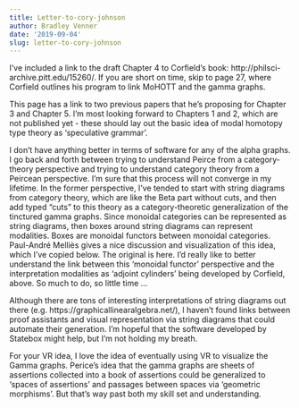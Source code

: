 ```yaml
---
title: Letter-to-cory-johnson
author: Bradley Venner
date: '2019-09-04'
slug: letter-to-cory-johnson
---
```


I've included a link to the draft Chapter 4 to Corfield's book:  http://philsci-archive.pitt.edu/15260/.  If you are short on time, skip to page 27, where Corfield outlines his program to link MoHOTT and the gamma graphs.  

This page has a link to two previous papers that he's proposing for Chapter 3 and Chapter 5.  I'm most looking forward to Chapters 1 and 2, which are not published yet - these should lay out the basic idea of modal homotopy type theory as 'speculative grammar'.

I don't have anything better in terms of software for any of the alpha graphs.  I go back and forth between trying to understand Peirce from a category-theory perspective and trying to understand category theory from a Peircean perspective.  I'm sure that this process will not converge in my lifetime.  In the former perspective, I've tended to start with string diagrams from category theory, which are like the Beta part without cuts, and then add typed "cuts" to this theory as a category-theoretic generalization of the tinctured gamma graphs.  Since monoidal categories can be represented as string diagrams, then boxes around string diagrams can represent modalities.  Boxes are monoidal functors between monoidal categories. Paul-André Melliès gives a nice discussion and visualization of this idea, which I've copied below.  The original is here.  I'd really like to better understand the link between this 'monoidal functor' perspective and the interpretation modalities as 'adjoint cylinders' being developed by Corfield, above.  So much to do, so little time ...

Although there are tons of interesting interpretations of string diagrams out there (e.g. https://graphicallinearalgebra.net/), I haven't found links between proof assistants and visual representation via string diagrams that could automate their generation.  I'm hopeful that the software developed by Statebox might help, but I'm not holding my breath.

For your VR idea, I love the idea of eventually using VR to visualize the Gamma graphs.  Perice's idea that the gamma graphs are sheets of assertions collected into a book of assertions could be generalized to 'spaces of assertions' and passages between spaces via 'geometric morphisms'.  But that's way past both my skill set and understanding.  
